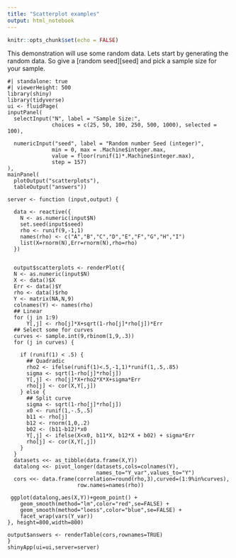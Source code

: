 ```yaml
---
title: "Scatterplot examples"
output: html_notebook
---
```


```r
knitr::opts_chunk$set(echo = FALSE)
```
This demonstration will use some random data.  Lets start by generating the random data.  So give a [random seed][seed] and pick a sample size for your sample. 


```shinylive-r
#| standalone: true
#| viewerHeight: 500
library(shiny)
library(tidyverse)
ui <- fluidPage(
inputPanel(
  selectInput("N", label = "Sample Size:",
              choices = c(25, 50, 100, 250, 500, 1000), selected = 100),
  
  numericInput("seed", label = "Random number Seed (integer)",
              min = 0, max = .Machine$integer.max, 
              value = floor(runif(1)*.Machine$integer.max), 
              step = 157)
),
mainPanel(
  plotOutput("scatterplots"),
  tableOutput("answers"))

server <- function (input,output) {

  data <- reactive({
	N <- as.numeric(input$N)
	set.seed(input$seed)
	rho <- runif(9,-1,1)
    names(rho) <- c("A","B","C","D","E","F","G","H","I")
	list(X=rnorm(N),Err=rnorm(N),rho=rho)
  })


  output$scatterplots <- renderPlot({
  N <- as.numeric(input$N)
  X <- data()$X
  Err <- data()$Y
  rho <- data()$rho
  Y <- matrix(NA,N,9)
  colnames(Y) <- names(rho)
  ## Linear 
  for (j in 1:9)
      Y[,j] <- rho[j]*X+sqrt(1-rho[j]*rho[j])*Err
  ## Select some for curves
  curves <- sample.int(9,rbinom(1,9,.3))
  for (j in curves) {
    
    if (runif(1) < .5) {
      ## Quadradic
      rho2 <- ifelse(runif(1)<.5,-1,1)*runif(1,.5,.85)
      sigma <- sqrt(1-rho[j]*rho[j])
      Y[,j] <- rho[j]*X+rho2*X*X+sigma*Err
      rho[j] <- cor(X,Y[,j])
    } else {
      ## Split curve
      sigma <- sqrt(1-rho[j]*rho[j])
      x0 <- runif(1,-.5,.5)
      b11 <- rho[j]
      b12 <- rnorm(1,0,.2)
      b02 <- (b11-b12)*x0 
      Y[,j] <- ifelse(X<x0, b11*X, b12*X + b02) + sigma*Err
      rho[j] <- cor(X,Y[,j])
    }
  }
  datasets <<- as_tibble(data.frame(X,Y))
  datalong <<- pivot_longer(datasets,cols=colnames(Y),
                            names_to="Y_var",values_to="Y")
  cors <<- data.frame(correlation=round(rho,3),curved=(1:9%in%curves),
                      row.names=names(rho))
  
 ggplot(datalong,aes(X,Y))+geom_point() +
    geom_smooth(method="lm",color="red",se=FALSE) + 
    geom_smooth(method="loess",color="blue",se=FALSE) +
    facet_wrap(vars(Y_var))
}, height=800,width=800)

output$answers <- renderTable(cors,rownames=TRUE)
}
shinyApp(ui=ui,server=server)
```

